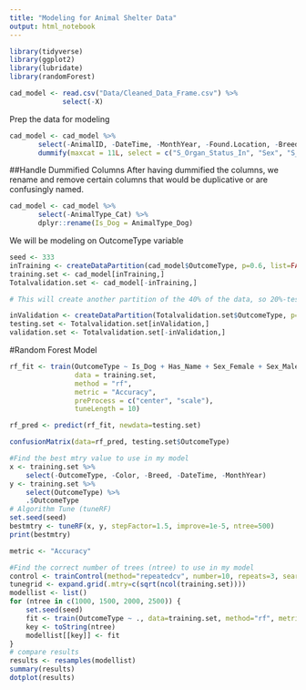 ```yaml
---
title: "Modeling for Animal Shelter Data"
output: html_notebook
---
```


```r
library(tidyverse)
library(ggplot2)
library(lubridate)
library(randomForest)
```


```r
cad_model <- read.csv("Data/Cleaned_Data_Frame.csv") %>%
             select(-X)
```

Prep the data for modeling
```r
cad_model <- cad_model %>%
       select(-AnimalID, -DateTime, -MonthYear, -Found.Location, -Breed, -breed_new, -Color) %>% 
       dummify(maxcat = 11L, select = c("S_Organ_Status_In", "Sex", "S_Organ_Status_Out", "AnimalType", "Intake.Type", "Intake.Condition", "breed_group"))
```
##Handle Dummified Columns
After having dummified the columns, we rename and remove certain columns that would be duplicative or are confusingly named.
```r
cad_model <- cad_model %>%
       select(-AnimalType_Cat) %>%
       dplyr::rename(Is_Dog = AnimalType_Dog)
```


We will be modeling on OutcomeType variable
```r
seed <- 333
inTraining <- createDataPartition(cad_model$OutcomeType, p=0.6, list=FALSE)
training.set <- cad_model[inTraining,]
Totalvalidation.set <- cad_model[-inTraining,]

# This will create another partition of the 40% of the data, so 20%-testing and 20%-validation

inValidation <- createDataPartition(Totalvalidation.set$OutcomeType, p=0.5, list=FALSE)
testing.set <- Totalvalidation.set[inValidation,]
validation.set <- Totalvalidation.set[-inValidation,]
```

#Random Forest Model
```r
rf_fit <- train(OutcomeType ~ Is_Dog + Has_Name + Sex_Female + Sex_Male + Sex_Unknown, 
                data = training.set, 
                method = "rf", 
                metric = "Accuracy",
                preProcess = c("center", "scale"),
                tuneLength = 10)

rf_pred <- predict(rf_fit, newdata=testing.set)

confusionMatrix(data=rf_pred, testing.set$OutcomeType)
```

```r
#Find the best mtry value to use in my model
x <- training.set %>%
    select(-OutcomeType, -Color, -Breed, -DateTime, -MonthYear)
y <- training.set %>%
    select(OutcomeType) %>%
    .$OutcomeType
# Algorithm Tune (tuneRF)
set.seed(seed)
bestmtry <- tuneRF(x, y, stepFactor=1.5, improve=1e-5, ntree=500)
print(bestmtry)
```

```r
metric <- "Accuracy"

#Find the correct number of trees (ntree) to use in my model
control <- trainControl(method="repeatedcv", number=10, repeats=3, search="grid")
tunegrid <- expand.grid(.mtry=c(sqrt(ncol(training.set))))
modellist <- list()
for (ntree in c(1000, 1500, 2000, 2500)) {
	set.seed(seed)
	fit <- train(OutcomeType ~ ., data=training.set, method="rf", metric=metric, tuneGrid=tunegrid, trControl=control, ntree=ntree)
	key <- toString(ntree)
	modellist[[key]] <- fit
}
# compare results
results <- resamples(modellist)
summary(results)
dotplot(results)
```

